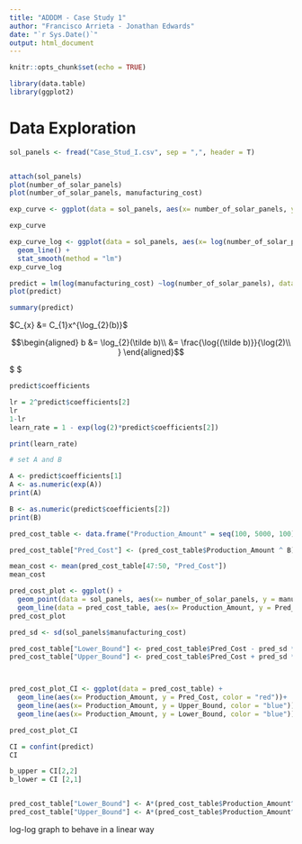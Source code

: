 ```yaml
---
title: "ADDDM - Case Study 1"
author: "Francisco Arrieta - Jonathan Edwards"
date: "`r Sys.Date()`"
output: html_document
---
```


```r
knitr::opts_chunk$set(echo = TRUE)
```

```r
library(data.table)
library(ggplot2)

```

# Data Exploration

```r
sol_panels <- fread("Case_Stud_I.csv", sep = ",", header = T)


attach(sol_panels)
plot(number_of_solar_panels)
plot(number_of_solar_panels, manufacturing_cost)

exp_curve <- ggplot(data = sol_panels, aes(x= number_of_solar_panels, y = manufacturing_cost)) + geom_line()

exp_curve
```

```r
exp_curve_log <- ggplot(data = sol_panels, aes(x= log(number_of_solar_panels), y = log(manufacturing_cost))) +
  geom_line() +
  stat_smooth(method = "lm")
exp_curve_log

```

```r
predict = lm(log(manufacturing_cost) ~log(number_of_solar_panels), data = sol_panels)
plot(predict)

summary(predict)

```

$C_{x} &= C_{1}x^{\log_{2}(b)}$

$$\begin{aligned} b
&= \log_{2}(\tilde b)\\
&= \frac{\log{(\tilde b)}}{\log(2)\\
}
\end{aligned}$$

$ $

```r
predict$coefficients

lr = 2^predict$coefficients[2]
lr
1-lr
learn_rate = 1 - exp(log(2)*predict$coefficients[2])

print(learn_rate)
```

```r
# set A and B

A <- predict$coefficients[1]
A <- as.numeric(exp(A))
print(A)

B <- as.numeric(predict$coefficients[2])
print(B)

pred_cost_table <- data.frame("Production_Amount" = seq(100, 5000, 100))

pred_cost_table["Pred_Cost"] <- (pred_cost_table$Production_Amount ^ B)*A

mean_cost <- mean(pred_cost_table[47:50, "Pred_Cost"])
mean_cost
```

```r
pred_cost_plot <- ggplot() +
  geom_point(data = sol_panels, aes(x= number_of_solar_panels, y = manufacturing_cost)) +
  geom_line(data = pred_cost_table, aes(x= Production_Amount, y = Pred_Cost, color = "red"))
pred_cost_plot

pred_sd <- sd(sol_panels$manufacturing_cost)

pred_cost_table["Lower_Bound"] <- pred_cost_table$Pred_Cost - pred_sd * 1.96
pred_cost_table["Upper_Bound"] <- pred_cost_table$Pred_Cost + pred_sd * 1.96



pred_cost_plot_CI <- ggplot(data = pred_cost_table) +
  geom_line(aes(x= Production_Amount, y = Pred_Cost, color = "red"))+
  geom_line(aes(x= Production_Amount, y = Upper_Bound, color = "blue"))+
  geom_line(aes(x= Production_Amount, y = Lower_Bound, color = "blue"))

pred_cost_plot_CI
```

```r
CI = confint(predict)
CI

b_upper = CI[2,2]
b_lower = CI [2,1]


pred_cost_table["Lower_Bound"] <- A*(pred_cost_table$Production_Amount^b_upper)
pred_cost_table["Upper_Bound"] <- A*(pred_cost_table$Production_Amount^b_lower)

```

log-log graph to behave in a linear way
